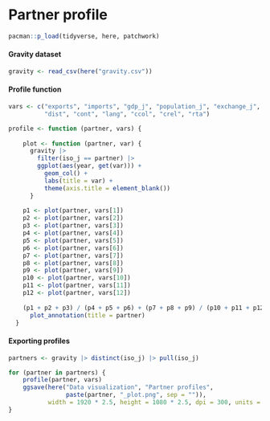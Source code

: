 # Partner profile

```r
pacman::p_load(tidyverse, here, patchwork)
```

#### Gravity dataset

```r
gravity <- read_csv(here("gravity.csv"))
```

#### Profile function

```r
vars <- c("exports", "imports", "gdp_j", "population_j", "exchange_j", "deflator_j",
          "dist", "cont", "lang", "ccol", "crel", "rta")
```

```r
profile <- function (partner, vars) {
    
    plot <- function (partner, var) {
      gravity |> 
        filter(iso_j == partner) |> 
        ggplot(aes(year, get(var))) +
          geom_col() +
          labs(title = var) +
          theme(axis.title = element_blank())
      }
    
    p1 <- plot(partner, vars[1])
    p2 <- plot(partner, vars[2])
    p3 <- plot(partner, vars[3])
    p4 <- plot(partner, vars[4])
    p5 <- plot(partner, vars[5])
    p6 <- plot(partner, vars[6])
    p7 <- plot(partner, vars[7])
    p8 <- plot(partner, vars[8])
    p9 <- plot(partner, vars[9])
    p10 <- plot(partner, vars[10])
    p11 <- plot(partner, vars[11])
    p12 <- plot(partner, vars[12])
    
    (p1 + p2 + p3) / (p4 + p5 + p6) + (p7 + p8 + p9) / (p10 + p11 + p12) + 
      plot_annotation(title = partner)
  }
```

#### Exporting profiles

```r
partners <- gravity |> distinct(iso_j) |> pull(iso_j)

for (partner in partners) {
    profile(partner, vars)
    ggsave(here("Data visualization", "Partner profiles", 
                paste(partner, "_plot.png", sep = "")), 
           width = 1920 * 2.5, height = 1080 * 2.5, dpi = 300, units = "px")
}
```
